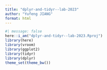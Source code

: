 ```yaml
---
title: "dplyr-and-tidyr--lab-2023"
author: "Yufeng JIANG"
format: html
---
```


```r
#| message: false
here::i_am("dplyr-and-tidyr--lab-2023.Rproj")
library(here)
library(vroom)
library(ggplot2)
library(tidyr)
library(dplyr)
theme_set(theme_bw())
```


